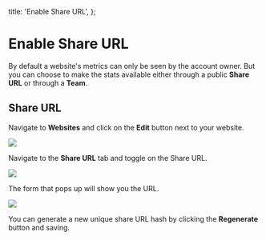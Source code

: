   title: 'Enable Share URL',
};

# Enable Share URL

By default a website's metrics can only be seen by the account owner. But you can choose to make the stats available either through a public **Share URL** or through a **Team**.

## Share URL

Navigate to **Websites** and click on the **Edit** button next to your website.

<img src="/images/cloud/website-edit.png" />

Navigate to the **Share URL** tab and toggle on the Share URL.

<img src="/images/cloud/share-url.png" />

The form that pops up will show you the URL.

<img src="/images/cloud/share-url-form.png" />

You can generate a new unique share URL hash by clicking the **Regenerate** button and saving.
